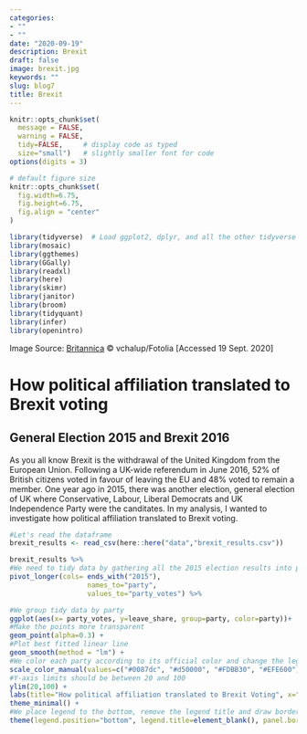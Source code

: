 ```yaml
---
categories:
- ""
- ""
date: "2020-09-19"
description: Brexit
draft: false
image: brexit.jpg
keywords: ""
slug: blog7
title: Brexit
---
```


```r
knitr::opts_chunk$set(
  message = FALSE, 
  warning = FALSE, 
  tidy=FALSE,     # display code as typed
  size="small")   # slightly smaller font for code
options(digits = 3)

# default figure size
knitr::opts_chunk$set(
  fig.width=6.75, 
  fig.height=6.75,
  fig.align = "center"
)
```

```r
library(tidyverse)  # Load ggplot2, dplyr, and all the other tidyverse packages
library(mosaic)
library(ggthemes)
library(GGally)
library(readxl)
library(here)
library(skimr)
library(janitor)
library(broom)
library(tidyquant)
library(infer)
library(openintro)
```
Image Source: [Britannica](https://www.britannica.com/story/uk-votes-on-brexit-from-eu) © vchalup/Fotolia [Accessed 19 Sept. 2020]

# How political affiliation translated to Brexit voting

## General Election 2015 and Brexit 2016

As you all know Brexit is the withdrawal of the United Kingdom from the European Union. Following a UK-wide referendum in June 2016, 52% of British citizens voted in favour of leaving the EU and 48% voted to remain a member. One year ago in 2015, there was another election, general election of UK where Conservative, Labour, Liberal Democrats and UK Independence Party were the canditates. In my analysis, I wanted to investigate how political affiliation translated to Brexit voting.

```r

#Let's read the dataframe 
brexit_results <- read_csv(here::here("data","brexit_results.csv"))

brexit_results %>% 
#We need to tidy data by gathering all the 2015 election results into party column
pivot_longer(cols= ends_with("2015"),
                   names_to="party",
                   values_to="party_votes") %>% 

#We group tidy data by party
ggplot(aes(x= party_votes, y=leave_share, group=party, color=party))+ 
#Make the points more transparent
geom_point(alpha=0.3) +
#Plot best fitted linear line
geom_smooth(method = "lm") +
#We color each party according to its official color and change the legend names
scale_color_manual(values=c("#0087dc", "#d50000", "#FDBB30", "#EFE600"), labels = c("Conservative", "Labour", "Lib Dems", "UKIP")) +
#Y-axis limits should be between 20 and 100
ylim(20,100) + 
labs(title="How political affiliation translated to Brexit Voting", x="Party % in the UK 2015 general election", y="Leave % in the 2016 Brexit referandum") + 
theme_minimal() +
#We place legend to the bottom, remove the legend title and draw border for the plot
theme(legend.position="bottom", legend.title=element_blank(), panel.border = element_rect(colour = "black", fill=NA)) 

        
```





